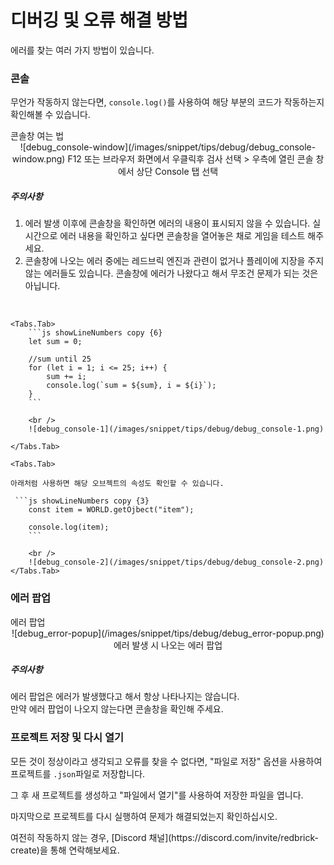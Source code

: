 
# 디버깅 및 오류 해결 방법

에러를 찾는 여러 가지 방법이 있습니다.

<Steps>

### 콘솔

무언가 작동하지 않는다면, `console.log()`를 사용하여 해당 부분의 코드가 작동하는지 확인해볼 수 있습니다.  

<Callout type="info">
    콘솔창 여는 법
    <br/>
    <center>![debug_console-window](/images/snippet/tips/debug/debug_console-window.png) F12 또는 브라우저 화면에서 우클릭후 검사 선택 > 우측에 열린 콘솔 창에서 상단 Console 탭 선택</center>
</Callout>

##### 주의사항
1. 에러 발생 이후에 콘솔창을 확인하면 에러의 내용이 표시되지 않을 수 있습니다. 실시간으로 에러 내용을 확인하고 싶다면 콘솔창을 열어놓은 채로 게임을 테스트 해주세요.  
2. 콘솔창에 나오는 에러 중에는 레드브릭 엔진과 관련이 없거나 플레이에 지장을 주지 않는 에러들도 있습니다. 콘솔창에 에러가 나왔다고 해서 무조건 문제가 되는 것은 아닙니다.    

<br/>
<Tabs items={["예시 1", "예시 2"]} defaultIndex="0">

    <Tabs.Tab>
        ```js showLineNumbers copy {6}
        let sum = 0;

        //sum until 25
        for (let i = 1; i <= 25; i++) {
            sum += i;
            console.log(`sum = ${sum}, i = ${i}`);
        }
        ```

        <br />
        ![debug_console-1](/images/snippet/tips/debug/debug_console-1.png)

    </Tabs.Tab>

    <Tabs.Tab>

    아래처럼 사용하면 해당 오브젝트의 속성도 확인할 수 있습니다.  

     ```js showLineNumbers copy {3}
        const item = WORLD.getOjbect("item");

        console.log(item);
        ```

        <br />
        ![debug_console-2](/images/snippet/tips/debug/debug_console-2.png)
    </Tabs.Tab>

</Tabs>

### 에러 팝업

<Callout type="error">
  에러 팝업  
  <br/>
  <center>![debug_error-popup](/images/snippet/tips/debug/debug_error-popup.png) 에러 발생 시 나오는 에러 팝업</center>  
</Callout>

##### 주의사항
에러 팝업은 에러가 발생했다고 해서 항상 나타나지는 않습니다.  
만약 에러 팝업이 나오지 않는다면 콘솔창을 확인해 주세요.

### 프로젝트 저장 및 다시 열기

모든 것이 정상이라고 생각되고 오류를 찾을 수 없다면, "파일로 저장" 옵션을 사용하여 프로젝트를 `.json`파일로 저장합니다.

그 후 새 프로젝트를 생성하고 "파일에서 열기"를 사용하여 저장한 파일을 엽니다.

마지막으로 프로젝트를 다시 실행하여 문제가 해결되었는지 확인하십시오.

<Callout type="info">
  여전히 작동하지 않는 경우, [Discord 채널](https://discord.com/invite/redbrick-create)을 통해 연락해보세요.
</Callout>
</Steps>
